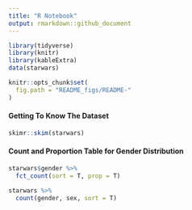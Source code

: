 ```yaml
---
title: "R Notebook"
output: rmarkdown::github_document
---
```


```r
library(tidyverse)
library(knitr)
library(kableExtra)
data(starwars)
```

```r
knitr::opts_chunk$set(
  fig.path = "README_figs/README-"
)
```

#### Getting To Know The Dataset

```r
skimr::skim(starwars)
```

#### Count and Proportion Table for Gender Distribution

```r
starwars$gender %>% 
  fct_count(sort = T, prop = T)

starwars %>% 
  count(gender, sex, sort = T)
```
